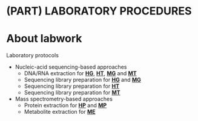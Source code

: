 # (PART) LABORATORY PROCEDURES {-}
# About labwork {#about-labwork}

Laboratory protocols

* Nucleic-acid sequencing-based approaches
    * DNA/RNA extraction for **[HG](#host-genomics)**, **[HT](#host-transcriptomics)**, **[MG](#microbial-metagenomics)** and **[MT](#microbial-metatranscriptomics)**
    * Sequencing library preparation for **[HG](#host-genomics)** and **[MG](#microbial-metagenomics)**
    * Sequencing library preparation for **[HT](#host-transcriptomics)**
    * Sequencing library preparation for **[MT](#microbial-metatranscriptomics)**
* Mass spectrometry-based approaches
    * Protein extraction for **[HP](#host-proteomics)** and **[MP](#microbial-metaproteomics)**
    * Metabolite extraction for **[ME](#meta-metabolomics)**
